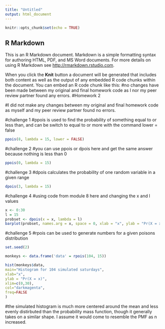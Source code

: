 ```yaml
---
title: "Untitled"
output: html_document
---
```


```r
knitr::opts_chunk$set(echo = TRUE)
```

## R Markdown

This is an R Markdown document. Markdown is a simple formatting syntax for authoring HTML, PDF, and MS Word documents. For more details on using R Markdown see <http://rmarkdown.rstudio.com>.

When you click the **Knit** button a document will be generated that includes both content as well as the output of any embedded R code chunks within the document. You can embed an R code chunk like this:
#no changes have been made between my original and final homework code as I nor my peer review partner found any errors. 
#Homework 2

#I did not make any changes between my original and final homework code as myself and my peer review partner found no errors. 

#challenge 1
#ppois is used to find the probability of something equal to or less than, and can be switch to equal to or more with the command lower = false
```r
ppois(8, lambda = 15, lower = FALSE)
```
#challenge 2
#you can use ppois or dpois here and get the same answer because nothing is less than 0
```r
ppois(0, lambda = 15)
```

#challenge 3
#dpois calculates the probability of one random variable in a given range
```r
dpois(3, lambda = 15)
```

#challenge 4 
#using code from module 8 here and changing the x and l values
```r
x <- 0:30
l = 15
probset <- dpois(x = x, lambda = l)
barplot(probset, names.arg = x, space = 0, xlab = "x", ylab = "Pr(X = x)", main = "Probability Mass Function", col = "darkblue")
```

#challenge 5
#rpois can be used to generate numbers for a given poisons distribution
```r
set.seed(2)

monkeys <- data.frame('data' = rpois(104, 15))

hist(monkeys$data,
main="Histogram for 104 simulated saturdays",
xlab="x",
ylab = "Pr(X = x)",
xlim=c(0,30),
col="darkmagenta",
freq=FALSE
)
```
#the simulated histogram is much more centered around the mean and less evenly distirbuted than the probability mass function, though it generally takes on a similar shape. I assume it would come to resemble the PMF as n increased. 
